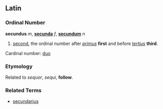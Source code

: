 ==Latin==

===Ordinal Number===
'''secundus''' ''m'', '''[[secunda]]''' ''f'', '''[[secundum]]''' ''n''

# [[second]], the ordinal number after ''[[primus]]'' '''first''' and before ''[[tertius]]'' '''third'''.

Cardinal number: [[duo]]

===Etymology===
Related to ''sequor'', ''sequi'', '''follow'''.

===Related Terms===
*[[secundarius]]